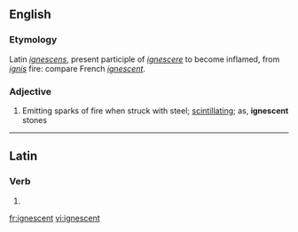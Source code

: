 ==English==

===Etymology===
Latin ''[[ignescens]]'', present participle of ''[[ignescere]]'' to become inflamed, from ''[[ignis]]'' fire: compare French ''[[ignescent]]''.

===Adjective===
{{head|en|adjective}}

# Emitting sparks of fire when struck with steel; [[scintillating]]; as, '''ignescent''' stones

----

==Latin==

===Verb===
{{la-verb-form|ignēscent}}

# {{conjugation of|ignesco|ignēscō|3|p|fut|act|ind|lang=la}}

[[fr:ignescent]]
[[vi:ignescent]]
